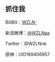 ## 抓住我

BiliBili：[WZLN-](https://space.bilibili.com/520963749)

新浪微博：[@WZLNaa](https://weibo.com/wzlnaa)

Twitter：@WZLNnb

原神：UID189406957
